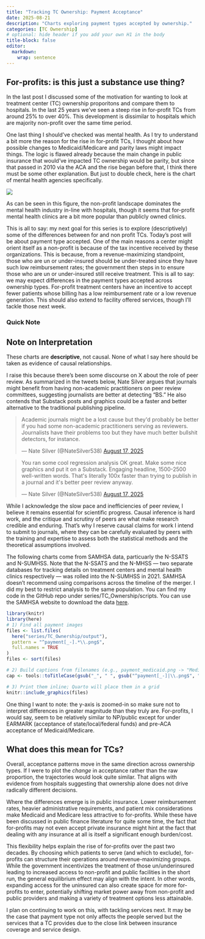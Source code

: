 ```yaml
---
title: "Tracking TC Ownership: Payment Acceptance"
date: 2025-08-21
description: "Charts exploring payment types accepted by ownership."
categories: [TC Ownership]
# optional: hide header if you add your own H1 in the body
title-block: false
editor: 
  markdown: 
    wrap: sentence
---
```


## For-profits: is this just a substance use thing?

In the last post I discussed some of the motivation for wanting to look at treatment center (TC) ownership proporitons and compare them to hospitals. In the last 25 years we've seen a steep rise in for-profit TCs from around 25\% to over 40\%. This development is dissimilar to hospitals which are majority non-profit over the same time period.

One last thing I should've checked was mental health. As I try to understand a bit more the reason for the rise in for-profit TCs, I thought about how possible changes to Medicaid/Medicare and parity laws might impact things. The logic is flawed already because the main change in public insurance that would've impacted TC ownership would be parity, but since that passed in 2010 via the ACA and the rise began before that, I think there must be some other explanation. But just to double check, here is the chart of mental health agencies specifically. 

![](/series/TC_Ownership/output/MH_facs.png)

As can be seen in this figure, the non-profit landscape dominates the mental health industry in-line with hospitals, though it seems that for-profit mental health clinics are a bit more popular than publicly owned clinics.

This is all to say: my next goal for this series is to explore (descriptively) some of the differences between for and non profit TCs. Today's post will be about payment type accepted. One of the main reasons a center might orient itself as a non-profit is because of the tax incentive received by these organizations. This is because, from a revenue-maximizing standpoint, those who are un or under-insured should be under-treated since they have such low reimbursement rates; the government then steps in to ensure those who are un or under-insured still receive treatment. This is all to say: we may expect differences in the payment types accepted across ownership types. For-profit treatment centers have an incentive to accept fewer patients whose billing has a low reimbursement rate or a low revenue generation. This should also extend to facility offered services, though I'll tackle those next week. 


### Quick Note 

::: {.callout-warning}
## Note on Interpretation

These charts are **descriptive**, not causal. None of what I say here should be taken as evidence of causal relationships. 

I raise this because there’s been some discourse on X about the role of peer review. As summarized in the tweets below, Nate Silver argues that journals might benefit from having non-academic practitioners on peer review committees, suggesting journalists are better at detecting “BS.” He also contends that Substack posts and graphics could be a faster and better alternative to the traditional publishing pipeline.

<blockquote class="twitter-tweet" data-dnt="true"><p lang="en" dir="ltr">Academic journals might be a lost cause but they&#39;d probably be better if you had some non-academic practitioners serving as reviewers. Journalists have their problems too but they have much better bullshit detectors, for instance.</p>&mdash; Nate Silver (@NateSilver538) <a href="https://twitter.com/NateSilver538/status/1957103227419209740?ref_src=twsrc%5Etfw">August 17, 2025</a></blockquote> <script async src="https://platform.twitter.com/widgets.js" charset="utf-8"></script>

<blockquote class="twitter-tweet"><p lang="en" dir="ltr">You ran some cool regression analysis OK great. Make some nice graphics and put it on a Substack. Engaging headline, 1500-2500 well-written words. That&#39;s literally 100x faster than trying to publish in a journal and it&#39;s better peer review anyway.</p>&mdash; Nate Silver (@NateSilver538) <a href="https://twitter.com/NateSilver538/status/1957109908144365816?ref_src=twsrc%5Etfw">August 17, 2025</a></blockquote> <script async src="https://platform.twitter.com/widgets.js" charset="utf-8"></script>

While I acknowledge the slow pace and inefficiencies of peer review, I believe it remains essential for scientific progress. Causal inference is hard work, and the critique and scrutiny of peers are what make research credible and enduring. That’s why I reserve causal claims for work I intend to submit to journals, where they can be carefully evaluated by peers with the training and expertise to assess both the statistical methods and the theoretical assumptions involved.
:::

The following charts come from SAMHSA data, particuarly the N-SSATS and N-SUMHSS. Note that the N-SSATS and the N-MHSS --- two separate databases for tracking details on treatment centers and mental health clinics respectively --- was rolled into the N-SUMHSS in 2021. SAMHSA doesn't recommend using comparisons across the timeline of the merger. I did my best to restrict analysis to the same population. You can find my code in the GitHub repo under series/TC_Ownership/scripts. You can use the SAMHSA website to download the data [here](https://www.samhsa.gov/data/data-we-collect/n-sumhss-national-substance-use-and-mental-health-services-survey/datafiles). 

```r
library(knitr)
library(here)
# 1) Find all payment images
files <- list.files(
  here("series/TC_Ownership/output"),
  pattern = "^payment[_-].*\\.png$",
  full.names = TRUE
)
files <- sort(files)

# 2) Build captions from filenames (e.g., payment_medicaid.png -> "Medicaid")
cap <- tools::toTitleCase(gsub("_", " ", gsub("^payment[_-]|\\.png$", "", basename(files))))

# 3) Print them inline; Quarto will place them in a grid
knitr::include_graphics(files)

```

One thing I want to note: the y-axis is zoomed-in so make sure not to interpret differences in greater magnitude than they truly are. For-profits, I would say, seem to be relatively similar to NP/public except for under EARMARK (acceptance of state/local/federal funds) and pre-ACA acceptance of Medicaid/Medicare. 

## What does this mean for TCs?

Overall, acceptance patterns move in the same direction across ownership types. If I were to plot the *change* in acceptance rather than the raw proportion, the trajectories would look quite similar. That aligns with evidence from hospitals suggesting that ownership alone does not drive radically different decisions.

Where the differences emerge is in public insurance. Lower reimbursement rates, heavier administrative requirements, and patient mix considerations make Medicaid and Medicare less attractive to for-profits. While these have been discussed in public finance literature for quite some time, the fact that for-profits may not even accept private insurance might hint at the fact that dealing with any insurance at all is itself a significant enough burden/cost.

This flexibility helps explain the rise of for-profits over the past two decades. By choosing which patients to serve (and which to exclude), for-profits can structure their operations around revenue-maximizing groups. While the government incentivizes the treatment of those un/underinsured leading to increased access to non-profit and public facilities in the short run, the general equilibrium effect may align with the intent. In other words, expanding access for the uninsured can also create space for more for-profits to enter, potentially shifting market power away from non-profit and public providers and making a variety of treatment options less attainable.

I plan on continuing to work on this, with tackling services next. It may be the case that payment type not only affects the people served but the services that a TC provides due to the close link between insurance coverage and service design.



